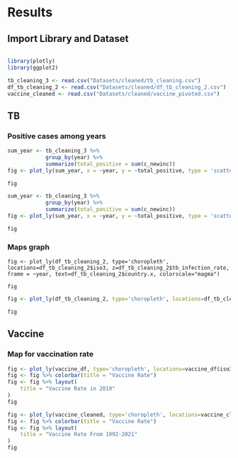# Results
## Import Library and Dataset
```r
```
```r
library(plotly)
library(ggplot2)

tb_cleaning_3 <- read.csv("Datasets/cleaned/tb_cleaning.csv")
df_tb_cleaning_2 <- read.csv("Datasets/cleaned/df_tb_cleaning_2.csv")
vaccine_cleaned <- read.csv("Datasets/cleaned/vaccine_pivoted.csv")
```

## TB
### Positive cases among years
```r
sum_year <- tb_cleaning_3 %>%
            group_by(year) %>%
            summarize(total_positive = sum(c_newinc))
fig <- plot_ly(sum_year, x = ~year, y = ~total_positive, type = 'scatter', mode = 'lines+markers')

fig
```
```r
sum_year <- tb_cleaning_3 %>%
            group_by(year) %>%
            summarize(total_positive = sum(c_newinc))
fig <- plot_ly(sum_year, x = ~year, y = ~total_positive, type = 'scatter', mode = 'lines+markers')

fig
```
### Maps graph
```
fig <- plot_ly(df_tb_cleaning_2, type='choropleth', locations=df_tb_cleaning_2$iso3, z=df_tb_cleaning_2$tb_infection_rate, frame = ~year, text=df_tb_cleaning_2$country.x, colorscale="magma")

fig
```
```r
fig <- plot_ly(df_tb_cleaning_2, type='choropleth', locations=df_tb_cleaning_2$iso3, z=df_tb_cleaning_2$tb_infection_rate, frame = ~year, text=df_tb_cleaning_2$country.x, colorscale="magma")

fig
```


## Vaccine
### Map for vaccination rate
```r
fig <- plot_ly(vaccine_df, type='choropleth', locations=vaccine_df$iso3, z=vaccine_df$X2019,colorscale="Viridis",text=vaccine_df$country)
fig <- fig %>% colorbar(title = "Vaccine Rate")
fig <- fig %>% layout(
    title = "Vaccine Rate in 2019"
)
fig
```
```r
fig <- plot_ly(vaccine_cleaned, type='choropleth', locations=vaccine_cleaned$iso3, z=vaccine_cleaned$vaccination_rate,frame = ~year, colorscale="Viridis",text=vaccine_cleaned$country)
fig <- fig %>% colorbar(title = "Vaccine Rate")
fig <- fig %>% layout(
    title = "Vaccine Rate From 1992-2021"
)
fig
```


